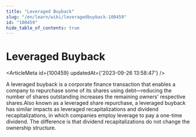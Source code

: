 ```yaml
---
title: "Leveraged Buyback"
slug: "/en/learn/wiki/leveragedbuyback-100459"
id: "100459"
hide_table_of_contents: true
---
```



# Leveraged Buyback

<ArticleMeta id={100459} updatedAt={'2023-09-26 13:58:47'} />
<div className='border-solid border-b border-t-0 my-4 border-[var(--ifm-color-gray-300)]' />

A leveraged buyback is a corporate finance transaction that enables a company to repurchase some of its shares using debt—reducing the number of shares outstanding increases the remaining owners' respective shares.Also known as a leveraged share repurchase, a leveraged buyback has similar impacts as leveraged recapitalizations and dividend recapitalizations, in which companies employ leverage to pay a one-time dividend. The difference is that dividend recapitalizations do not change the ownership structure.
